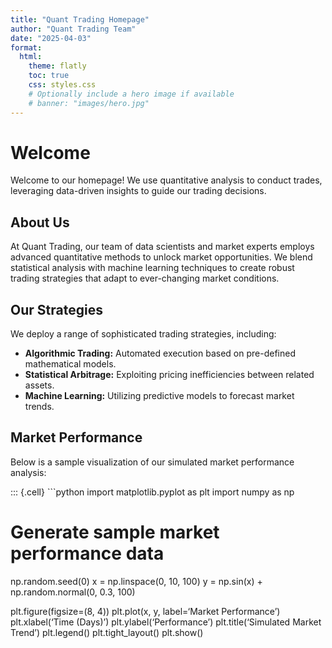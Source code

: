 ```yaml
---
title: "Quant Trading Homepage"
author: "Quant Trading Team"
date: "2025-04-03"
format:
  html:
    theme: flatly
    toc: true
    css: styles.css
    # Optionally include a hero image if available
    # banner: "images/hero.jpg"
---
```


# Welcome

Welcome to our homepage! We use quantitative analysis to conduct trades, leveraging data-driven insights to guide our trading decisions.

## About Us

At Quant Trading, our team of data scientists and market experts employs advanced quantitative methods to unlock market opportunities. We blend statistical analysis with machine learning techniques to create robust trading strategies that adapt to ever-changing market conditions.

## Our Strategies

We deploy a range of sophisticated trading strategies, including:

- **Algorithmic Trading:** Automated execution based on pre-defined mathematical models.
- **Statistical Arbitrage:** Exploiting pricing inefficiencies between related assets.
- **Machine Learning:** Utilizing predictive models to forecast market trends.

## Market Performance

Below is a sample visualization of our simulated market performance analysis:

::: {.cell}
```python
import matplotlib.pyplot as plt
import numpy as np

# Generate sample market performance data
np.random.seed(0)
x = np.linspace(0, 10, 100)
y = np.sin(x) + np.random.normal(0, 0.3, 100)

plt.figure(figsize=(8, 4))
plt.plot(x, y, label='Market Performance')
plt.xlabel('Time (Days)')
plt.ylabel('Performance')
plt.title('Simulated Market Trend')
plt.legend()
plt.tight_layout()
plt.show()

